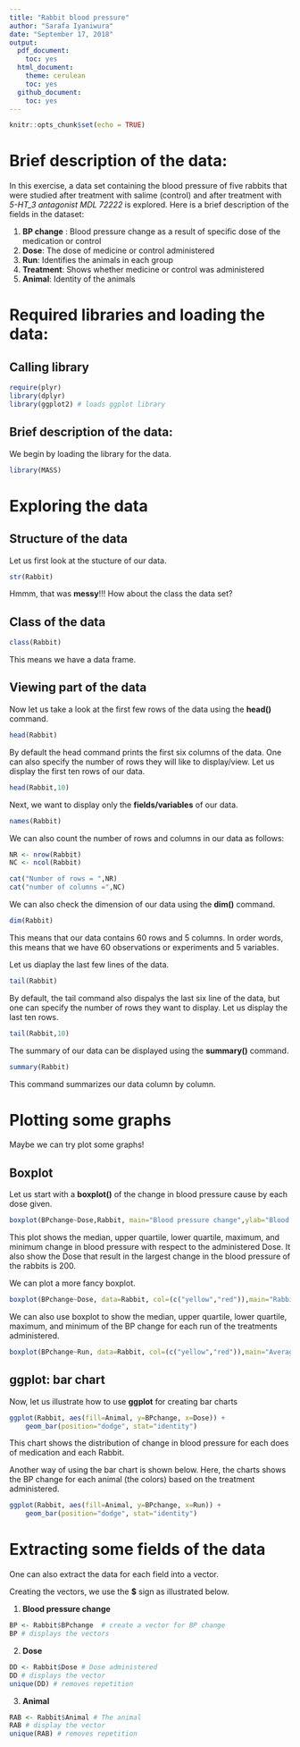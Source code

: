```yaml
---
title: "Rabbit blood pressure"
author: "Sarafa Iyaniwura"
date: "September 17, 2018"
output:
  pdf_document:
    toc: yes
  html_document:
    theme: cerulean
    toc: yes
  github_document:
    toc: yes
---
```


```r
knitr::opts_chunk$set(echo = TRUE)
```

# **Brief description of the data**: 

In this exercise, a data set containing the blood pressure of five rabbits that were studied after treatment with salime (control) and after treatment with *5-HT_3 antagonist MDL 72222* is explored. Here is a brief description of the fields in the dataset:

1. **BP change** : Blood pressure change as a result of specific dose of the medication or control
2. **Dose**: The dose of medicine or control administered
3. **Run**: Identifies the animals in each  group
4. **Treatment**: Shows whether medicine or control was administered
5. **Animal**: Identity of the animals

# **Required libraries and loading the data**: 
## **Calling library**
```r
require(plyr)
library(dplyr)
library(ggplot2) # loads ggplot library
```

## **Brief description of the data**: 
We begin by loading the library for the data.
```r
library(MASS)
```
# **Exploring the data**
## **Structure of the data**
Let us first look at the stucture of our data.
```r
str(Rabbit)
```
Hmmm, that was **messy**!!! How about the class the data set?

## **Class of the data**
```r
class(Rabbit)
```

This means we have a data frame. 

## **Viewing part of the data**
Now let us take a look at the first few rows of the data using the **head()** command.
```r
head(Rabbit)
```
By default  the head command prints the first six columns of the data. One can also specify the number of rows they will like to display/view. Let us display the first ten rows of our data.
 

```r
head(Rabbit,10)
```


Next, we want to display  only the **fields/variables** of our data. 

```r
names(Rabbit)
```

We can also count the number of rows and columns in our data as follows:
```r
NR <- nrow(Rabbit)
NC <- ncol(Rabbit)
```
```r

cat("Number of rows = ",NR)
cat("number of columns =",NC)
```
We can also check the dimension of our data using the **dim()** command.
```r
dim(Rabbit)
```
This means that our data contains 60 rows and 5 columns. In order words, this means that we have 60 observations or experiments and 5 variables.

Let us diaplay the last few lines of the data.
```r
tail(Rabbit)
```
By default, the tail command also dispalys the last six line of the data, but one can specify the number of rows they want to display. Let us display the last ten rows.

```r
tail(Rabbit,10)
```


The summary of our data can be displayed using the **summary()** command.
```r
summary(Rabbit)
```
This command summarizes our data column by column.

# **Plotting some graphs**

Maybe we can try plot some graphs!

## **Boxplot**
Let us start with a **boxplot()** of the change in blood pressure cause by each dose given.
```r
boxplot(BPchange~Dose,Rabbit, main="Blood pressure change",ylab="Blood preesure change", xlab="Dose")
```

This plot shows the median, upper quartile, lower quartile, maximum, and minimum  change in blood pressure with respect to the administered Dose. It also show the Dose that result in the largest change in the blood pressure of the rabbits is 200.

We can plot a more fancy boxplot.

```r
boxplot(BPchange~Dose, data=Rabbit, col=(c("yellow","red")),main="Rabbit blood pressure change",ylab="Blood preesure change", xlab="Dose")
```


We can also use boxplot to show the median, upper quartile, lower quartile, maximum, and minimum of the BP change for each run of the treatments administered.
```r
boxplot(BPchange~Run, data=Rabbit, col=(c("yellow","red")),main="Average BP change",ylab="BP change", xlab="Dose")
```


## **ggplot: bar chart**
Now, let us illustrate how to use **ggplot** for creating bar charts
```r
ggplot(Rabbit, aes(fill=Animal, y=BPchange, x=Dose)) + 
    geom_bar(position="dodge", stat="identity")
```

This chart shows the distribution of change in blood pressure for each does of medication and each Rabbit.

Another way of using the bar chart is shown below. Here, the charts shows the BP change for each animal (the colors) based on the treatment administered.
```r
ggplot(Rabbit, aes(fill=Animal, y=BPchange, x=Run)) + 
    geom_bar(position="dodge", stat="identity")
```

# **Extracting some fields of the data**
One can also extract the data for each field into a vector.

Creating the vectors, we use the **$** sign as illustrated below.

1. **Blood pressure change**
```r
BP <- Rabbit$BPchange  # create a vector for BP change
BP # displays the vectors
```

2. **Dose**
```r
DD <- Rabbit$Dose # Dose administered
DD # displays the vector
unique(DD) # removes repetition
```

3. **Animal**
```r
RAB <- Rabbit$Animal # The animal
RAB # display the vector
unique(RAB) # removes repetition
```
